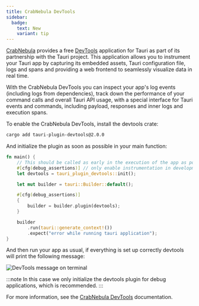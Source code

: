 ```yaml
---
title: CrabNebula DevTools
sidebar:
  badge:
    text: New
    variant: tip
---
```



[CrabNebula](https://crabnebula.dev/) provides a free [DevTools](https://crabnebula.dev/devtools/) application for Tauri as part of its partnership with the Tauri project. This application allows you to instrument your Tauri app by capturing its embedded assets, Tauri configuration file, logs and spans and providing a web frontend to seamlessly visualize data in real time.

With the CrabNebula DevTools you can inspect your app's log events (including logs from dependencies), track down the performance of your command calls and overall Tauri API usage, with a special interface for Tauri events and commands, including payload, responses and inner logs and execution spans.

To enable the CrabNebula DevTools, install the devtools crate:

```sh frame=none
cargo add tauri-plugin-devtools@2.0.0
```

And initialize the plugin as soon as possible in your main function:

```rust
fn main() {
    // This should be called as early in the execution of the app as possible
    #[cfg(debug_assertions)] // only enable instrumentation in development builds
    let devtools = tauri_plugin_devtools::init();

    let mut builder = tauri::Builder::default();

    #[cfg(debug_assertions)]
    {
        builder = builder.plugin(devtools);
    }

    builder
        .run(tauri::generate_context!())
        .expect("error while running tauri application");
}
```

And then run your app as usual, if everything is set up correctly devtools will print the following message:

<Image src={devToolsPrint} alt="DevTools message on terminal" />

:::note
In this case we only initialize the devtools plugin for debug applications, which is recommended.
:::

For more information, see the [CrabNebula DevTools](https://docs.crabnebula.dev/devtools/get-started/) documentation.
